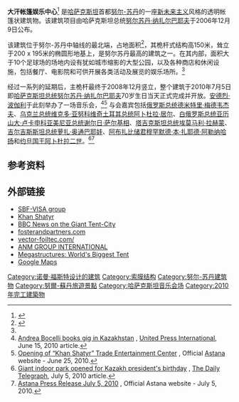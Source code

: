 {{Infobox building
|name               = Khan Shatyr Entertainment Center
|image              = Kazakhstan P9130303 (40086847051).jpg
|image_size         = 275px
|caption            = 世界最大{{le|张力结构|Tensile structure}}的大汗帐篷娱乐中心外觀
|location_country   = {{flag|哈薩克}}
|location_city      = [[努爾-蘇丹|努爾-蘇丹]]
|latd  = 51
| latm = 7| lats = 56| latNS = N
|longd = 71| longm = 24| longs = 14| longEW = E
|iso_region         = 
|coordinates_display= title
|status             = completed
|start_date         = 2006年12月
|completion_date    = 2010年7月
|opening            = 2010年7月5日
|building_type      = 
|antenna_spire      = 
|roof               = {{convert|150|m|ft|abbr=on}}
|top_floor          = 
|floor_count        = 
|elevator_count     = 
|cost               = {{US$|400,000,000}}
|floor_area         = {{convert|100,000|m2|sqft|abbr=on}}
|architect          = [[福斯特建筑事务所|福斯特建筑事务所]]
|structural_engineer= {{le|布罗·哈波尔德|Buro Happold}}
|engineer           = 塞拉米·居雷尔<ref name="Building">{{Cite web|author=Lane, Thomas|date=16 July 2010|title=Kazakhstan: Building the world's largest tent|publisher=Building (magazine)|url=http://www.building.co.uk/kazakhstan-building-the-worlds-largest-tent/5002813.article|deadurl=no|accessdate=2015-12-29|archive-date=2015-03-06|archive-url=https://web.archive.org/web/20150306231929/http://www.building.co.uk/kazakhstan-building-the-worlds-largest-tent/5002813.article}}</ref><br>
[[Vector_Foiltec|Vector Foiltec]] （气候外壳）
|developer          = 
|owner              = Sembol Construction<ref name="Building" />
}}

'''大汗帐篷娱乐中心'''<ref name=fusite>{{Cite web|url =http://www.fosterandpartners.com/cn/projects/khan-shatyr-entertainment-centre/|title =大汗帐篷娱乐中心|publisher =福斯特建筑事务所|language =中文|accessdate =2015-12-30|quote =|deadurl =yes|archiveurl =https://web.archive.org/web/20160304201234/http://www.fosterandpartners.com/cn/projects/khan-shatyr-entertainment-centre/|archivedate =2016-03-04}}</ref>
是[[哈萨克斯坦|哈萨克斯坦]]首都[[努尔-苏丹|努尔-苏丹]]的一座[[新未来主义|新未来主义]]风格的透明帐篷状建筑物。该建筑项目由哈萨克斯坦总统[[努尔苏丹·纳扎尔巴耶夫|努尔苏丹·纳扎尔巴耶夫]]于2006年12月9日公布。

该建筑位于努尔-苏丹中轴线的最北端，占地面积{{convert|140000|sqm|ha acre}}<ref name="Foster">{{Cite web |url=http://www.fosterandpartners.com/Projects/1438/Default.aspx |title=Foster and Partners page on the project |access-date=2015-12-29 |archive-date=2009-07-05 |archive-url=https://web.archive.org/web/20090705035133/http://www.fosterandpartners.com/Projects/1438/Default.aspx |dead-url=no }}</ref>，其桅杆式结构高150米，耸立于200 x 195米的椭圆形地基上，是努尔苏丹最高的建筑之一。在其内部，面积大于10个足球场的场地内设有犹如城市缩影的大型公园，以及各种商店和休闲设施，包括餐厅、电影院和可供开展各类活动及展览的娱乐场所。<ref name=fusite />

经过一系列的延期后，主桅杆最终于2008年12月竖立，整个建筑于2010年7月5日即[[哈萨克斯坦总统|哈萨克斯坦总统]][[努尔苏丹·纳扎尔巴耶夫|努尔苏丹·纳扎尔巴耶夫]]70岁生日当天正式完成并开放。[[安德烈·波伽利|安德烈·波伽利]]于此刻举办了一场音乐会，<ref>[http://www.upi.com/Entertainment_News/Music/2010/06/15/Andrea-Bocelli-books-gig-in-Kazakhstan/UPI-60551276624467 Andrea Bocelli books gig in Kazakhstan] {{Wayback|url=http://www.upi.com/Entertainment_News/Music/2010/06/15/Andrea-Bocelli-books-gig-in-Kazakhstan/UPI-60551276624467 |date=20160106142545 }}, [[United_Press_International|United Press International]], June 15, 2010 article.</ref><ref>[http://en.astana.kz/index.php?option=com_content&task=view&id=2605&Itemid=393 Opening of “Khan Shatyr” Trade Entertainment Center] {{Wayback|url=http://en.astana.kz/index.php?option=com_content&task=view&id=2605&Itemid=393 |date=20130817180448 }}, Official [[Astana|Astana]] website - June 25, 2010.</ref> 与会嘉宾包括[[俄罗斯总统|俄罗斯总统]][[德米特里·梅德韦杰夫|德米特里·梅德韦杰夫]]、[[乌克兰总统|乌克兰总统]][[维克多·亚努科维奇|维克多·亚努科维奇]][[土耳其总统|土耳其总统]][[阿卜杜拉·居尔|阿卜杜拉·居尔]]、[[白俄罗斯总统|白俄罗斯总统]][[亚历山大·卢卡申科|亚历山大·卢卡申科]][[亚美尼亚总统|亚美尼亚总统]][[谢尔日·萨尔基相|谢尔日·萨尔基相]]、[[塔吉克斯坦总统|塔吉克斯坦总统]][[埃莫马利·拉赫蒙|埃莫马利·拉赫蒙]]、[[吉尔吉斯斯坦总统|吉尔吉斯斯坦总统]][[萝扎·奥通巴耶娃|萝扎·奥通巴耶娃]]、[[阿布扎比_(酋长国)|阿布扎比]][[储君|储君]][[穆罕默德·本·扎耶德·阿勒纳哈扬|穆罕默德·本·扎耶德·阿勒纳哈扬]]和[[约旦君主列表|约旦国王]][[阿卜杜拉二世|阿卜杜拉二世]]。<ref>[http://www.telegraph.co.uk/news/worldnews/asia/kazakhstan/7873035/Giant-indoor-park-opened-for-Kazakh-presidents-birthday.html Giant indoor park opened for Kazakh president's birthday] {{Wayback|url=http://www.telegraph.co.uk/news/worldnews/asia/kazakhstan/7873035/Giant-indoor-park-opened-for-Kazakh-presidents-birthday.html |date=20160106142545 }}, [[The_Daily_Telegraph|The Daily Telegraph]], July 5, 2010 article.</ref><ref>[http://en.astana.kz/index.php?option=com_content&task=view&id=2724&Itemid=230 Astana Press Release July 5, 2010] {{Wayback|url=http://en.astana.kz/index.php?option=com_content&task=view&id=2724&Itemid=230 |date=20130817180452 }}, Official Astana website - July 5, 2010.</ref>

==参考资料==
<references/>

==外部链接==
*[http://www.sbfrides.com SBF-VISA group]{{Wayback|url=http://www.sbfrides.com/ |date=20130503143254 }}
*[http://www.khanshatyr.com Khan Shatyr]{{Wayback|url=http://www.khanshatyr.com/ |date=20200314104256 }}
*[http://news.bbc.co.uk/2/hi/asia-pacific/6165267.stm BBC News on the Giant Tent-City]{{Wayback|url=http://news.bbc.co.uk/2/hi/asia-pacific/6165267.stm |date=20160305074647 }}
*[https://web.archive.org/web/20090705035133/http://www.fosterandpartners.com/Projects/1438/Default.aspx fosterandpartners.com]
*[http://www.vector-foiltec.com vector-foiltec.com/]{{Wayback|url=http://www.vector-foiltec.com/ |date=20200923025632 }}
*[https://web.archive.org/web/20110723013932/http://anmgroup.net/v2/project.html  ANM GROUP INTERNATIONAL]
*[http://natgeotv.com/uk/megastructures/galleries/worlds-biggest-tent Megastructures: World's Biggest Tent]{{Wayback|url=http://natgeotv.com/uk/megastructures/galleries/worlds-biggest-tent |date=20160303170800 }}
*[http://www.google.com.au/maps/place/Astana+020000,+Kazakhstan/@51.1322765,71.4034845,466m/data=!3m1!1e3!4m2!3m1!1s0x424580c47db54609:0x97f9148dddb19228 Google Maps]{{Wayback|url=http://www.google.com.au/maps/place/Astana+020000,+Kazakhstan/@51.1322765,71.4034845,466m/data=!3m1!1e3!4m2!3m1!1s0x424580c47db54609:0x97f9148dddb19228 |date=20181212001803 }}

[[Category:诺曼·福斯特设计的建筑|Category:诺曼·福斯特设计的建筑]]
[[Category:索膜结构|Category:索膜结构]]
[[Category:努尔-苏丹建筑物|Category:努尔-苏丹建筑物]]
[[Category:努爾-蘇丹旅遊景點|Category:努爾-蘇丹旅遊景點]]
[[Category:哈萨克斯坦音乐会场|Category:哈萨克斯坦音乐会场]]
[[Category:2010年完工建築物|Category:2010年完工建築物]]
